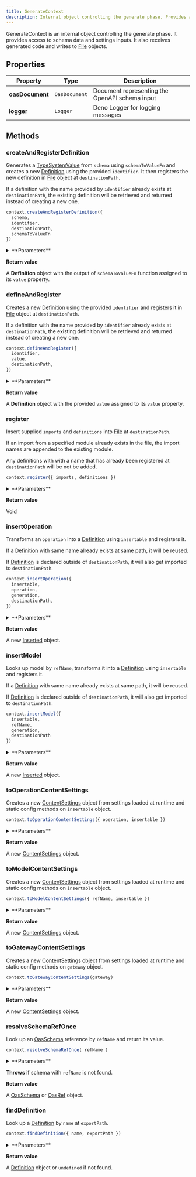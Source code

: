 ```yaml
---
title: GenerateContext
description: Internal object controlling the generate phase. Provides access to inputs and receives generated code.
---
```


GenerateContext is an internal object controlling the generate phase. It provides access to schema data and settings inputs. It also receives generated code and writes to [File](/file) objects.

## Properties

| Property        | Type                | Description  |
| --------------- |-------------------- | ------------ |
| **oasDocument**      | `OasDocument` | Document representing the OpenAPI schema input |
| **logger**           | `Logger`        | Deno Logger for logging messages |


## Methods

### createAndRegisterDefinition

Generates a [TypeSystemValue](/type-system-value) from `schema` using `schemaToValueFn` and creates a new [Definition](/definition) using the provided `identifier`. It then registers the new definition in [File](/file) object at `destinationPath`.

If a definition with the name provided by `identifier` already exists at `destinationPath`, the existing definition will be retrieved and returned instead of creating a new one.

```js
context.createAndRegisterDefinition({
  schema,
  identifier,
  destinationPath,
  schemaToValueFn
})
```

<details className="mt-5">
<summary>**Parameters**</summary>

| Property        | Type                | Description  |
| --------------- |-------------------- | ------------ |
| **schema**     | `SchemaType`   | Input schema which `schemaToValueFn` will convert to a [TypeSystemValue](/type-system-value) |
| **identifier** | `Identifier` | [Identifier](/identifier) representing a variable or type declaration  |
| **destinationPath** | `string` | Path to the file where the generated code will be written. |
| **schemaToValueFn** | `(schema: SchemaType) => TypeSystemValue` | Function that takes a [SchemaType](/schema-type) object and returns a [TypeSystemValue](/type-system-value) value. |
</details>

**Return value**

A **Definition** object with the output of `schemaToValueFn` function assigned to its `value` property.

### defineAndRegister

Creates a new [Definition](/definition) using the provided `identifier` and registers it in [File](/file) object at `destinationPath`.

If a definition with the name provided by `identifier` already exists at `destinationPath`, the existing definition will be retrieved and returned instead of creating a new one.

```js
context.defineAndRegister({
  identifier,
  value,
  destinationPath,
})
```

<details className="mt-5">
<summary>**Parameters**</summary>

| Property        | Type                | Description  |
| --------------- |-------------------- | ------------ |
| **identifier**  | `Identifier`        | [Identifier](/identifier) representing a variable or type declaration  |
| **value**       | `Stringable`        | [Stringable](/stringable) value |
| **destinationPath** | `string` | File path for the generated code |
</details>

**Return value**

A **Definition** object with the provided `value` assigned to its `value` property.

### register

Insert supplied `imports` and `definitions` into [File](/file) at `destinationPath`.

If an import from a specified module already exists in the file, the import names are appended to the existing module.

Any definitions with with a name that has already been registered at `destinationPath` will be not be added.

```js
context.register({ imports, definitions })
```

<details className="mt-5">
<summary>**Parameters**</summary>

| Property        | Type                | Description  |
| --------------- |-------------------- | ------------ |
| **imports**     | `Record<string, ImportName[]> \| undefined` | An optional object where each key is a module name and value is an array of [ImportName](/import-name) objects. |
| **definitions** | `Definition[] \| undefined`      | An optional array of [Definition](/definition) objects |
</details>

**Return value**

Void


### insertOperation

Transforms an `operation` into a [Definition](/definition) using `insertable` and registers it.

If a [Definition](/definition) with same name already exists at same path, it will be reused.

If [Definition](/definition) is declared outside of `destinationPath`, it will also get imported to `destinationPath`.

```js
context.insertOperation({
  insertable,
  operation,
  generation,
  destinationPath,
})
```

<details className="mt-5">
<summary>**Parameters**</summary>

| Property        | Type                | Description  |
| --------------- |-------------------- | ------------ |
| **insertable** | `OperationInsertable` | [OperationInsertable](/operation-insertable) that converts an [Operation](/operation) to code. |
| **operation** | `OasOperation` | Object representing the OpenAPI operation |
| **generation** | `'regular' \| 'force' \| undefined` | Optional flag to force generation even if it is not selected. This option is used internally to generate dependency code. |
| **destinationPath** | `string` | Path to the file where the generated code is used. |
</details>

**Return value**

A new [Inserted](/inserted) object.

### insertModel

Looks up model by `refName`, transforms it into a [Definition](/definition) using `insertable` and registers it.

If a [Definition](/definition) with same name already exists at same path, it will be reused.

If [Definition](/definition) is declared outside of `destinationPath`, it will also get imported to `destinationPath`.

```js
context.insertModel({
  insertable,
  refName,
  generation,
  destinationPath
})
```

<details className="mt-5">
<summary>**Parameters**</summary>

| Property        | Type                | Description  |
| --------------- |-------------------- | ------------ |
| **insertable** | `ModelInsertable` | [ModelInsertable](/model-insertable) that converts an [Model](/model) to code. |
| **refName** | `RefName` | [RefName](/ref-name) of the model to transform and insert. |
| **generation** | `'regular' \| 'force' \| undefined` | Optional flag to force generation even if it is not selected. This option is used internally to generate dependency code. |
| **destinationPath** | `string` | Path to the file where the generated code is used. |
</details>

**Return value**

A new [Inserted](/inserted) object.

### toOperationContentSettings

Creates a new [ContentSettings](/content-settings) object from settings loaded at runtime and static config methods on `insertable` object.

```js
context.toOperationContentSettings({ operation, insertable })
```

<details className="mt-5">
<summary>**Parameters**</summary>

| Property        | Type                | Description  |
| --------------- |-------------------- | ------------ |
| **operation** | `OasOperation` | Object representing the OpenAPI operation |
| **insertable** | `OperationInsertable` | [OperationInsertable](/operation-insertable) that converts an [OasOperation](/oas-operation) to code. |
</details>

**Return value**

A new [ContentSettings](/content-settings) object.

### toModelContentSettings

Creates a new [ContentSettings](/content-settings) object from settings loaded at runtime and static config methods on `insertable` object.

```js
context.toModelContentSettings({ refName, insertable })
```

<details className="mt-5">
<summary>**Parameters**</summary>

| Property        | Type                | Description  |
| --------------- |-------------------- | ------------ |
| **refName** | `RefName` | [RefName](/ref-name) of the model to transform and insert. |
| **insertable** | `ModelInsertable` | [ModelInsertable](/model-insertable) that converts an [Model](/model) to code. |
</details>

**Return value**

A new [ContentSettings](/content-settings) object.


### toGatewayContentSettings

Creates a new [ContentSettings](/content-settings) object from settings loaded at runtime and static config methods on `gateway` object.

```js
context.toGatewayContentSettings(gateway)
```

<details className="mt-5">
<summary>**Parameters**</summary>

| Property        | Type                | Description  |
| --------------- |-------------------- | ------------ |
| **gateway** | `OperationGateway | ModelGateway` | [Gateway](/gateway) object |
</details>

**Return value**

A new [ContentSettings](/content-settings) object.

### resolveSchemaRefOnce

Look up an [OasSchema](/oas-schema) reference by `refName` and return its value.

```js
context.resolveSchemaRefOnce( refName )
```

<details className="mt-5">
<summary>**Parameters**</summary>

| Property        | Type                | Description  |
| --------------- |-------------------- | ------------ |
| **refName** | `RefName` | [RefName](/ref-name) of the schema to resolve |
</details>

**Throws** if schema with `refName` is not found.

**Return value**

A [OasSchema](/oas-schema) or [OasRef](/oas-ref) object.

### findDefinition

Look up a [Definition](/definition) by `name` at `exportPath`.

```js
context.findDefinition({ name, exportPath })
```

<details className="mt-5">
<summary>**Parameters**</summary>

| Property        | Type                | Description  |
| --------------- |-------------------- | ------------ |
| **name** | `string` | Name of the definition to find |
| **exportPath** | `string` | Path to the file where the definition is declared |
</details>

**Return value** 

A [Definition](/definition) object or `undefined` if not found.
